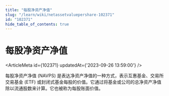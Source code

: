 ```yaml
---
title: "每股净资产净值"
slug: "/learn/wiki/netassetvaluepershare-102371"
id: "102371"
hide_table_of_contents: true
---
```



# 每股净资产净值

<ArticleMeta id={102371} updatedAt={'2023-09-26 13:59:00'} />
<div className='border-solid border-b border-t-0 my-4 border-[var(--ifm-color-gray-300)]' />

每股净资产净值 (NAVPS) 是表达净资产净值的一种方式，表示互惠基金、交易所交易基金 (ETF) 或封闭式基金每股的价值。它通过将基金或公司的总净资产净值除以流通股数来计算。它也被称为每股账面价值。
